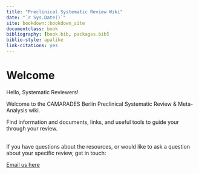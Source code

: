```yaml
--- 
title: "Preclinical Systematic Review Wiki"
date: "`r Sys.Date()`"
site: bookdown::bookdown_site
documentclass: book
bibliography: [book.bib, packages.bib]
biblio-style: apalike
link-citations: yes
---
```


# Welcome

Hello, Systematic Reviewers!

Welcome to the CAMARADES Berlin Preclinical Systematic Review & Meta-Analysis wiki. 

Find information and documents, links, and useful tools to guide your through your review. 

<br>
If you have questions about the resources, or would like to ask a question about your specific review, get in touch: 


[Email us here](mailto:CAMARADES.berlin@charite.de)
